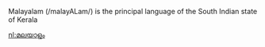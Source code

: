 Malayalam (/malayALam/) is the principal language of the South Indian state of Kerala

[[nl:മലയാളം]]